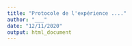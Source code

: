```yaml
---
title: "Protocole de l'expérience ...."
author: "___"
date: "12/11/2020"
output: html_document
---
```



<!---
Ce document doit contenir le protocole complet afin de reproduire une expérience. 
---->
